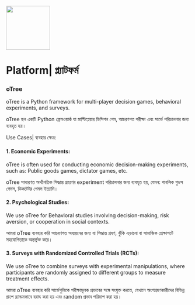 ![](images/logo.jpg){width="120"}

# Platform\| প্ল্যাটফর্ম

### oTree

oTree is a Python framework for multi-player decision games, behavioral experiments, and surveys.

oTree হল একটি Python ফ্রেমওয়ার্ক যা মাল্টিপ্লেয়ার ডিসিশন গেম, আচরণগত পরীক্ষা এবং সার্ভে পরিচালনার জন্য ব্যবহৃত হয়।

Use Cases\| ব্যবহার ক্ষেত্র:

#### 1. Economic Experiments:

oTree is often used for conducting economic decision-making experiments, such as: Public goods games, dictator games, etc.

oTree সাধারণত অর্থনৈতিক সিদ্ধান্ত গ্রহণের experiment পরিচালনার জন্য ব্যবহৃত হয়, যেমন: পাবলিক গুডস গেমস, ডিকটেটর গেমস ইত্যাদি।

#### 2. Psychological Studies:

We use oTree for Behavioral studies involving decision-making, risk aversion, or cooperation in social contexts.

আমরা oTree ব্যবহার করি আচরণগত অধ্যয়নের জন্য যা সিদ্ধান্ত গ্রহণ, ঝুঁকি এড়ানো বা সামাজিক প্রেক্ষাপটে সহযোগিতাকে অন্তর্ভুক্ত করে।

#### 3. Surveys with Randomized Controlled Trials (RCTs):

We use oTree to combine surveys with experimental manipulations, where participants are randomly assigned to different groups to measure treatment effects.

আমরা oTree ব্যবহার করি সার্ভেগুলিকে পরীক্ষামূলক প্রভাবের সঙ্গে সংযুক্ত করতে, যেখানে অংশগ্রহণকারীদের বিভিন্ন গ্রুপে র‍্যান্ডমভাবে বরাদ্দ করা হয় এবং random প্রভাব পরিমাপ করা হয়।
